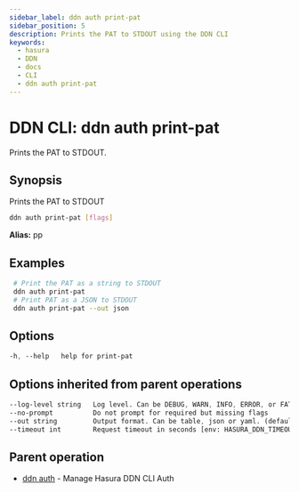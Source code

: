 ```yaml
---
sidebar_label: ddn auth print-pat
sidebar_position: 5
description: Prints the PAT to STDOUT using the DDN CLI
keywords:
  - hasura
  - DDN
  - docs
  - CLI
  - ddn auth print-pat
---
```


# DDN CLI: ddn auth print-pat

Prints the PAT to STDOUT.

## Synopsis

Prints the PAT to STDOUT

```bash
ddn auth print-pat [flags]
```

**Alias:** pp

## Examples

```bash
 # Print the PAT as a string to STDOUT
 ddn auth print-pat
 # Print PAT as a JSON to STDOUT
 ddn auth print-pat --out json
```

## Options

```sass
-h, --help   help for print-pat
```

## Options inherited from parent operations

```sass
--log-level string   Log level. Can be DEBUG, WARN, INFO, ERROR, or FATAL. (default "INFO")
--no-prompt          Do not prompt for required but missing flags
--out string         Output format. Can be table, json or yaml. (default "table")
--timeout int        Request timeout in seconds [env: HASURA_DDN_TIMEOUT] (default 100)
```

## Parent operation

- [ddn auth](/cli/commands/ddn_auth) - Manage Hasura DDN CLI Auth
